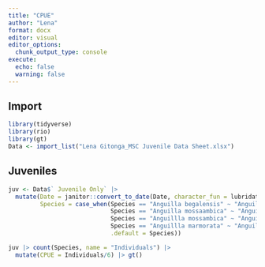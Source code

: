 ```yaml
---
title: "CPUE"
author: "Lena"
format: docx
editor: visual
editor_options: 
  chunk_output_type: console
execute: 
  echo: false
  warning: false
---
```


## Import

```r
library(tidyverse)
library(rio)
library(gt)
Data <- import_list("Lena Gitonga_MSC Juvenile Data Sheet.xlsx")
```

## Juveniles

```r
juv <- Data$` Juvenile Only` |> 
  mutate(Date = janitor::convert_to_date(Date, character_fun = lubridate::dmy),
         Species = case_when(Species == "Anguilla begalensis" ~ "Anguilla bengalensis",
                             Species == "Anguilla mossaambica" ~ "Anguilla mossambica",
                             Species == "Anguillla mossambica" ~ "Anguilla mossambica",
                             Species == "Anguillla marmorata" ~ "Anguilla marmorata",
                             .default = Species))

juv |> count(Species, name = "Individuals") |> 
  mutate(CPUE = Individuals/6) |> gt()

```
